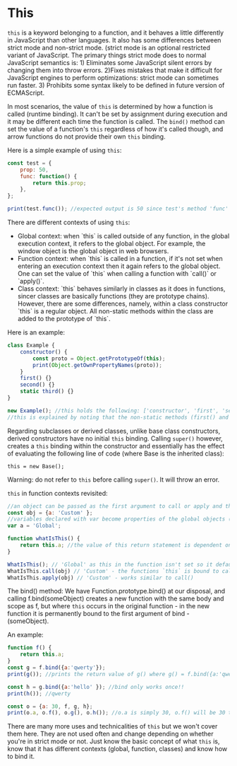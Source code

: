 

# This

`this` is a keyword belonging to a function, and it behaves a little differently in JavaScript than other languages. It also has some differences between strict mode and non-strict mode. (strict mode is an optional restricted variant of JavaScript. The primary things strict mode does to normal JavaScript semantics is: 1) Eliminates some JavaScript silent errors by changing them into throw errors. 2)Fixes mistakes that make it difficult for JavaScript engines to perform optimizations: strict mode can sometimes run faster. 3) Prohibits some syntax likely to be defined in future version of ECMAScript.

In most scenarios, the value of `this` is determined by how a function is called (runtime binding). It can't be set by assignment during execution and it may be different each time the function is called. The `bind()` method can set the value of a function's `this` regardless of how it's called though, and arrow functions do not provide their own `this` binding.

Here is a simple example of using `this`:

```js
const test = {
    prop: 50,
    func: function() {
        return this.prop;
    },
};

print(test.func()); //expected output is 50 since test's method 'func' is called, which is a function with no parameters and returns 'this.prop' where 'this' is referring to the class, and this.prop is referring to the class's 'prop' property, which is 50.
```
There are different contexts of using `this`:
<ul>
<li> Global context: when `this` is called outside of any function, in the global execution context, it refers to the global object. For example, the window object is the global object in web browsers.</li>
<li> Function context: when `this` is called in a function, if it's not set when entering an execution context then it again refers to the global object. One can set the value of `this` when calling a function with `call()` or `apply()`.</li>
<li> Class context: `this` behaves similarly in classes as it does in functions, sincer classes are basically functions (they are prototype chains). However, there are some differences, namely, within a class constructor `this` is a regular object. All non-static methods within the class are added to the prototype of `this`.</li>
</ul>
Here is an example:

```js
class Example {
    constructor() {
        const proto = Object.getPrototypeOf(this);
        print(Object.getOwnPropertyNames(proto));
    }
    first() {}
    second() {}
    static third() {}
}

new Example(); //this holds the following: ['constructor', 'first', 'second']
//this is explained by noting that the non-static methods (first() and second()) are added to the prototype of `this`. 'proto' is defined to be the result of fetching the prototype of `this`. And then the constructor prints the property names belonging to proto, the prototype of `this`. Thus when the class is initialized, the constructor activates printing the property names of the prototype of `this`. As noted, first() and second(), since they're non-static they are added to the prototype of `this`. Also, the constructor itself of the class is a function, non-static so it is also added, hence we have the 3 property names: 'constructor', 'first', 'second'.
```

Regarding subclasses or derived classes, unlike base class constructors, derived constructors have no initial `this` binding. Calling `super()` however, creates a `this` binding within the constructor and essentially has the effect of evaluating the following line of code (where Base is the inherited class):

`this = new Base();`

Warning: do not refer to `this` before calling `super()`. It will throw an error. 

`this` in function contexts revisited:
```js
//an object can be passed as the first argument to call or apply and this will be bound to it:
const obj = {a: 'Custom' };
//variables declared with var become properties of the global objects (since var is global)
var a = 'Global';

function whatIsThis() {
    return this.a; //the value of this return statement is dependent on how the function is called as well see below
}

WhatIsThis(); // 'Global' as this in the function isn't set so it default to the global/window object
WhatIsThis.call(obj) // 'Custom' - the functions `this` is bound to call's first parameter: a: 'Custom', so returning this.a returns 'Custom'
WhatIsThis.apply(obj) // 'Custom' - works similar to call()
```

The bind() method: We have Function.prototype.bind() at our disposal, and calling f.bind(someObject) creates a new function with the same body and scope as f, but where `this` occurs in the original function - in the new function it is permanently bound to the first argument of bind - (someObject).

An example:

```js
function f() {
    return this.a;
}
const g = f.bind({a:'qwerty'});
print(g()); //prints the return value of g() where g() = f.bind({a:'qwerty'}) and f simply returns this.a. Thus it will be 'qwerty'. (`this` is bound to the first object in bind, namely {a: 'qwerty'}). Also g's `this` is bound to 'qwerty' too.

const h = g.bind({a:'hello' }); //bind only works once!!
print(h()); //qwerty

const o = {a: 30, f, g, h};
print(o.a, o.f(), o.g(), o.h()); //o.a is simply 30, o.f() will be 30 too since f doesn't bind `this` basically. o.g() is qwerty along with o.h() since they both g and h bind `this` already
```

There are many more uses and technicalities of `this` but we won't cover them here. They are not used often and change depending on whether you're in strict mode or not. Just know the basic concept of what `this` is, know that it has different contexts (global, function, classes) and know how to bind it.